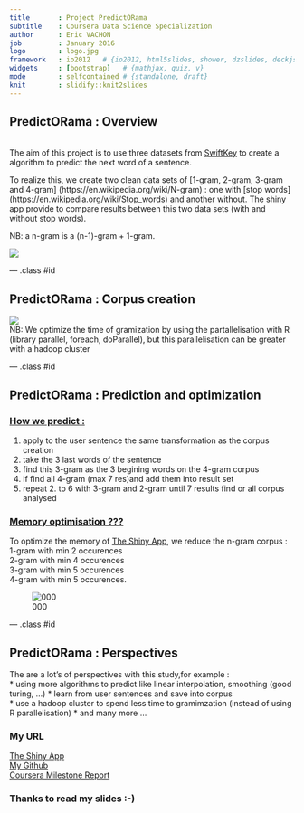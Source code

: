 ```yaml
---
title       : Project PredictORama
subtitle    : Coursera Data Science Specialization
author      : Eric VACHON
job         : January 2016
logo        : logo.jpg
framework   : io2012   # {io2012, html5slides, shower, dzslides, deckjs...}
widgets     : [bootstrap]   # {mathjax, quiz, v}
mode        : selfcontained # {standalone, draft}
knit        : slidify::knit2slides
--- 
```

<style>
aside.gdbar {
  height: 200px;
  width: 410px;
}
aside.gdbar img {
  width: 390px;
  height: 180px;
}

</style>

<!--
https://cran.r-project.org/bin/windows/Rtools/Rtools33.exe

library(devtools)
install_github('ramnathv/slidify', 'ramnathv')
install_github('ramnathv/slidifyLibraries', 'ramnathv')
-------------------------------------------------------------------------
library(slidify)
setwd("D:\\_GIT_\\Capston_Project")
slidify("slides.Rmd")
publish(title = 'Project PredictORama', 'slides.html', host = 'rpubs') 
-------------------------------------------------------------------------
in libraries/frameworks/io2012/css/default.css

aside.gdbar {
  height: 200px;
  width: 410px;

aside.gdbar img {
  width: 390px;
  height: 180px;
-------------------------------------------------------------------------
.Rprofile put options(rpubs.upload.method = "internal") 

-->


## PredictORama : Overview
<br>
The aim of this project is to use three datasets from  [SwiftKey](https://d396qusza40orc.cloudfront.net/dsscapstone/dataset/Coursera-SwiftKey.zip) to create a algorithm to predict the next word of a sentence. 

To realize this, we create two clean data sets of [1-gram, 2-gram, 3-gram and 4-gram] (https://en.wikipedia.org/wiki/N-gram) : one with [stop words] (https://en.wikipedia.org/wiki/Stop_words) and another without. The shiny app provide to compare results between this two data sets (with and without stop words).  

NB: a n-gram is a (n-1)-gram + 1-gram.   

![](./assets/img/1-4gram.png)  

--- .class #id 

##  PredictORama : Corpus creation  

![](./assets/img/algo.png)  
NB: We optimize the time of gramization by using the partallelisation with R (library parallel, foreach, doParallel), but this parallelisation can be greater with a hadoop cluster 

--- .class #id  

## PredictORama : Prediction and optimization

### <u>How we predict :</u>
1. apply to the user sentence the same transformation as the corpus creation
2. take the 3 last words of the sentence
3. find this 3-gram as the 3 begining words on the 4-gram corpus
4. if find all 4-gram (max 7 res)and add them into result set
5. repeat 2. to 6 with 3-gram and 2-gram until 7 results find or all corpus analysed

### <u>Memory optimisation ???</u>
To optimize the memory of [The Shiny App](https://ervachon.shinyapps.io/Capston_Project), we reduce the n-gram corpus :  
1-gram with min 2 occurences  
2-gram with min 4 occurences  
3-gram with min 5 occurences  
4-gram with min 5 occurences.  

![000](./assets/img/app.png)  

--- .class #id  

##  PredictORama : Perspectives

The are a lot's of perspectives with this study,for example :  
* using more algorithms to predict like linear interpolation, smoothing (good turing, ...) 
* learn from user sentences and save into corpus  
* use a hadoop cluster to spend less time to gramimzation (instead of using R parallelisation) 
* and many more ...
<br>  

### My URL
[The Shiny App](https://ervachon.shinyapps.io/Capston_Project)  
[My Github](https://github.com/ervachon/Capston_Project)  
[Coursera Milestone Report](http://rpubs.com/ervachon/139299)
<br>  

### Thanks to read my slides :-)

